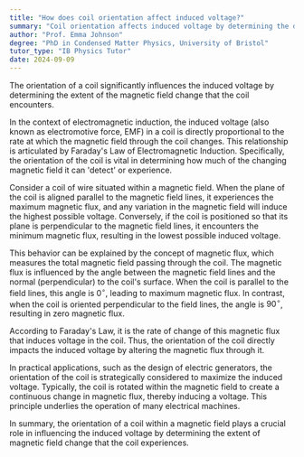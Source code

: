 ```yaml
---
title: "How does coil orientation affect induced voltage?"
summary: "Coil orientation affects induced voltage by determining the degree of magnetic field change the coil experiences."
author: "Prof. Emma Johnson"
degree: "PhD in Condensed Matter Physics, University of Bristol"
tutor_type: "IB Physics Tutor"
date: 2024-09-09
---
```


The orientation of a coil significantly influences the induced voltage by determining the extent of the magnetic field change that the coil encounters.

In the context of electromagnetic induction, the induced voltage (also known as electromotive force, EMF) in a coil is directly proportional to the rate at which the magnetic field through the coil changes. This relationship is articulated by Faraday's Law of Electromagnetic Induction. Specifically, the orientation of the coil is vital in determining how much of the changing magnetic field it can 'detect' or experience.

Consider a coil of wire situated within a magnetic field. When the plane of the coil is aligned parallel to the magnetic field lines, it experiences the maximum magnetic flux, and any variation in the magnetic field will induce the highest possible voltage. Conversely, if the coil is positioned so that its plane is perpendicular to the magnetic field lines, it encounters the minimum magnetic flux, resulting in the lowest possible induced voltage.

This behavior can be explained by the concept of magnetic flux, which measures the total magnetic field passing through the coil. The magnetic flux is influenced by the angle between the magnetic field lines and the normal (perpendicular) to the coil's surface. When the coil is parallel to the field lines, this angle is $0^\circ$, leading to maximum magnetic flux. In contrast, when the coil is oriented perpendicular to the field lines, the angle is $90^\circ$, resulting in zero magnetic flux.

According to Faraday's Law, it is the rate of change of this magnetic flux that induces voltage in the coil. Thus, the orientation of the coil directly impacts the induced voltage by altering the magnetic flux through it.

In practical applications, such as the design of electric generators, the orientation of the coil is strategically considered to maximize the induced voltage. Typically, the coil is rotated within the magnetic field to create a continuous change in magnetic flux, thereby inducing a voltage. This principle underlies the operation of many electrical machines.

In summary, the orientation of a coil within a magnetic field plays a crucial role in influencing the induced voltage by determining the extent of magnetic field change that the coil experiences.
    